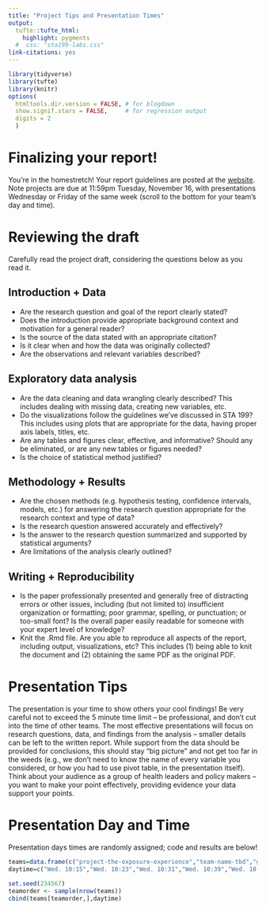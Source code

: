 ```yaml
---
title: "Project Tips and Presentation Times"
output: 
  tufte::tufte_html:
    highlight: pygments
  #  css: "sta199-labs.css"
link-citations: yes
---
```


```r
library(tidyverse)
library(tufte)
library(knitr)
options(
  htmltools.dir.version = FALSE, # for blogdown
  show.signif.stars = FALSE,     # for regression output
  digits = 2
  )
```

# Finalizing your report!

You're in the homestretch! Your report guidelines are posted at the [website](https://sta198f2021.github.io/website/). Note projects are due at 11:59pm Tuesday, November 16, with presentations Wednesday or Friday of the same week (scroll to the bottom for your team's day and time).


# Reviewing the draft

Carefully read the project draft, considering the questions below as you read it. 

## Introduction + Data

- Are the research question and goal of the report clearly stated? 
- Does the introduction provide appropriate background context and motivation for a general reader?
- Is the source of the data stated with an appropriate citation? 
- Is it clear when and how the data was originally collected?
- Are the observations and relevant variables described?

## Exploratory data analysis 

- Are the data cleaning and data wrangling clearly described? This includes dealing with missing data, creating new variables, etc.
- Do the visualizations follow the guidelines we've discussed in STA 199? This includes using plots that are appropriate for the data, having proper axis labels, titles, etc.
- Are any tables and figures clear, effective, and informative?  Should any be eliminated, or are any new tables or figures needed?
- Is the choice of statistical method justified?

## Methodology + Results

- Are the chosen methods (e.g. hypothesis testing, confidence intervals, models, etc.) for answering the research question appropriate for the research context and type of data?
- Is the research question answered accurately and effectively? 
- Is the answer to the research question summarized and supported by statistical arguments?
- Are limitations of the analysis clearly outlined?

## Writing + Reproducibility

- Is the paper professionally presented and generally free of distracting errors or other issues, including (but not limited to) insufficient organization or formatting; poor grammar, spelling, or punctuation; or too-small font? Is the overall paper easily readable for someone with your expert level of knowledge? 
- Knit the .Rmd file. Are you able to reproduce all aspects of the report, including output, 
visualizations, etc? This includes (1) being able to knit the document and (2) obtaining the same PDF as the original PDF. 

# Presentation Tips

The presentation is your time to show others your cool findings!  Be very careful not to exceed the 5 minute time limit -- be professional, and don't cut into the time of other teams. The most effective presentations will focus on research questions, data, and findings from the analysis -- smaller details can be left to the written report. While support from the data should be provided for conclusions, this should stay "big picture" and not get too far in the weeds (e.g., we don't need to know the name of every variable you considered, or how you had to use pivot table, in the presentation itself). Think about your audience as a group of health leaders and policy makers -- you want to make your point effectively, providing evidence your data support your points. 

# Presentation Day and Time

Presentation days times are randomly assigned; code and results are below!

```r
teams=data.frame(c("project-the-exposure-experience","team-name-tbd","g-i-joe","TBD1","the-gr8est-team","yay-stats","Rush-207","team-no-name-yet","TBD2","TBD3","The-Statista-Girls","Team-E-T","Jackie-Fan-Club","GGPlot-Gods","Probability-Pandas","IDK-name-yet","save-the-best-for-last"))
daytime=c("Wed. 10:15","Wed. 10:23","Wed. 10:31","Wed. 10:39","Wed. 10:47","Wed. 10:55","Wed. 11:03","Wed. 11:11","Wed. 11:19","Fri. 10:15","Fri. 10:23","Fri. 10:31","Fri. 10:39", "Fri. 10:47","Fri. 10:55","Fri. 11:03","Fri. 11:11")

set.seed(234567)
teamorder <- sample(nrow(teams))
cbind(teams[teamorder,],daytime)

```



